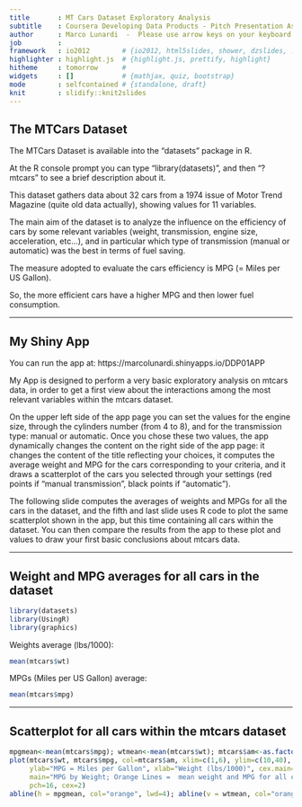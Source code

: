 ```yaml
---
title       : MT Cars Dataset Exploratory Analysis
subtitle    : Coursera Developing Data Products - Pitch Presentation Assignment
author      : Marco Lunardi  -  Please use arrow keys on your keyboard to move through slides, thank you !
job         : 
framework   : io2012        # {io2012, html5slides, shower, dzslides, ...}
highlighter : highlight.js  # {highlight.js, prettify, highlight}
hitheme     : tomorrow      # 
widgets     : []            # {mathjax, quiz, bootstrap}
mode        : selfcontained # {standalone, draft}
knit        : slidify::knit2slides
---
```


## The MTCars Dataset

The MTCars Dataset is available into the "datasets" package in R.

At the R console prompt you can type "library(datasets)", and then "? mtcars" to see a brief description about it.

This dataset gathers data about 32 cars from a 1974 issue of Motor Trend Magazine (quite old data actually), showing values for 11 variables.

The main aim of the dataset is to analyze the influence on the efficiency of cars by some relevant variables (weight, transmission, engine size, acceleration, etc...),
and in particular which type of transmission (manual or automatic) was the best in terms of fuel saving.

The measure adopted to evaluate the cars efficiency is MPG (= Miles per US Gallon).

So, the more efficient cars have a higher MPG and then lower fuel consumption.


---

## My Shiny App

You can run the app at: https://marcolunardi.shinyapps.io/DDP01APP

My App is designed to perform a very basic exploratory analysis on mtcars data, in order to get a first view
about the interactions among the most relevant variables within the mtcars dataset.

On the upper left side of the app page you can set the values for the engine size, through the cylinders number (from 4 to 8), and for the transmission type: manual or automatic.
Once you chose these two values, the app dynamically changes the content on the right side of the app page:
it changes the content of the title reflecting your choices, it computes the average weight and MPG for the cars corresponding to your criteria, and it draws a scatterplot of the cars you selected through your settings (red points if "manual transmission", black points if "automatic").

The following slide computes the averages of weights and MPGs for all the cars in the dataset, and the fifth and last slide uses R code to plot the same scatterplot shown in the app, but this time containing all cars within the dataset. You can then compare the results from the app to these plot and values to draw your first basic conclusions about mtcars data.

---

## Weight and MPG averages for all cars in the dataset

```r
library(datasets)
library(UsingR)
library(graphics)
```

Weights average (lbs/1000):
```r
mean(mtcars$wt)
```

MPGs (Miles per US Gallon) average:
```r
mean(mtcars$mpg)
```

---

## Scatterplot for all cars within the mtcars dataset

```r
mpgmean<-mean(mtcars$mpg); wtmean<-mean(mtcars$wt); mtcars$am<-as.factor(mtcars$am)
plot(mtcars$wt, mtcars$mpg, col=mtcars$am, xlim=c(1,6), ylim=c(10,40), 
     ylab="MPG = Miles per Gallon", xlab="Weight (lbs/1000)", cex.main=1,
     main="MPG by Weight; Orange Lines =  mean weight and MPG for all cars",
     pch=16, cex=2)
abline(h = mpgmean, col="orange", lwd=4); abline(v = wtmean, col="orange", lwd=4)
```
